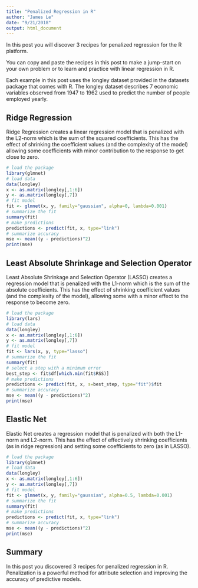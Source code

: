 ```yaml
---
title: "Penalized Regression in R"
author: "James Le"
date: "9/21/2018"
output: html_document
---
```


In this post you will discover 3 recipes for penalized regression for the R platform.

You can copy and paste the recipes in this post to make a jump-start on your own problem or to learn and practice with linear regression in R.

Each example in this post uses the longley dataset provided in the datasets package that comes with R. The longley dataset describes 7 economic variables observed from 1947 to 1962 used to predict the number of people employed yearly.

## Ridge Regression
Ridge Regression creates a linear regression model that is penalized with the L2-norm which is the sum of the squared coefficients. This has the effect of shrinking the coefficient values (and the complexity of the model) allowing some coefficients with minor contribution to the response to get close to zero.

```r
# load the package
library(glmnet)
# load data
data(longley)
x <- as.matrix(longley[,1:6])
y <- as.matrix(longley[,7])
# fit model
fit <- glmnet(x, y, family="gaussian", alpha=0, lambda=0.001)
# summarize the fit
summary(fit)
# make predictions
predictions <- predict(fit, x, type="link")
# summarize accuracy
mse <- mean((y - predictions)^2)
print(mse)
```

## Least Absolute Shrinkage and Selection Operator
Least Absolute Shrinkage and Selection Operator (LASSO) creates a regression model that is penalized with the L1-norm which is the sum of the absolute coefficients. This has the effect of shrinking coefficient values (and the complexity of the model), allowing some with a minor effect to the response to become zero.

```r
# load the package
library(lars)
# load data
data(longley)
x <- as.matrix(longley[,1:6])
y <- as.matrix(longley[,7])
# fit model
fit <- lars(x, y, type="lasso")
# summarize the fit
summary(fit)
# select a step with a minimum error
best_step <- fit$df[which.min(fit$RSS)]
# make predictions
predictions <- predict(fit, x, s=best_step, type="fit")$fit
# summarize accuracy
mse <- mean((y - predictions)^2)
print(mse)
```

## Elastic Net
Elastic Net creates a regression model that is penalized with both the L1-norm and L2-norm. This has the effect of effectively shrinking coefficients (as in ridge regression) and setting some coefficients to zero (as in LASSO).

```r
# load the package
library(glmnet)
# load data
data(longley)
x <- as.matrix(longley[,1:6])
y <- as.matrix(longley[,7])
# fit model
fit <- glmnet(x, y, family="gaussian", alpha=0.5, lambda=0.001)
# summarize the fit
summary(fit)
# make predictions
predictions <- predict(fit, x, type="link")
# summarize accuracy
mse <- mean((y - predictions)^2)
print(mse)
```

## Summary
In this post you discovered 3 recipes for penalized regression in R. Penalization is a powerful method for attribute selection and improving the accuracy of predictive models.